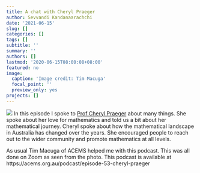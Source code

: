 ```yaml
---
title: A chat with Cheryl Praeger
author: Sevvandi Kandanaarachchi
date: '2021-06-15'
slug: []
categories: []
tags: []
subtitle: ''
summary: ''
authors: []
lastmod: '2020-06-15T08:00:08+08:00'
featured: no
image:
  caption: 'Image credit: Tim Macuga'
  focal_point: ''
  preview_only: yes
projects: []
---
```

![](/img/Cheryl.jfif)
In this episode I spoke to [Prof Cheryl Praeger](https://www.uwa.edu.au/profile/cheryl-praeger) about many things. She spoke about her love for mathematics and told us a bit about her mathematical journey. Cheryl spoke about how the mathematical landscape in Australia has changed over the years. She encouraged people to reach out to the wider community and promote mathematics at all levels.

As usual Tim Macuga of ACEMS helped me with this podcast. This was all done on Zoom as seen from the photo. This podcast is available at https://acems.org.au/podcast/episode-53-cheryl-praeger